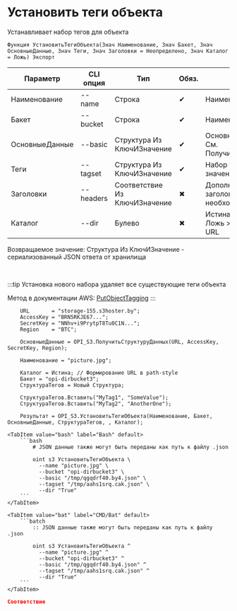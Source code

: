 ﻿---
sidebar_position: 11
description: Установить теги объекта и другие функции для работы с S3 в Открытом пакете интеграций - бесплатной open-source библиотеке интеграций для 1С:Предприятие 8, OneScript и CLI
keywords: [1C, 1С, 1С:Предприятие, 1С:Предприятие 8.3, API, Интеграция, Сервисы, Обмен, OneScript, CLI, S3]
---


# Установить теги объекта
 Устанавливает набор тегов для объекта



`Функция УстановитьТегиОбъекта(Знач Наименование, Знач Бакет, Знач ОсновныеДанные, Знач Теги, Знач Заголовки = Неопределено, Знач Каталог = Ложь) Экспорт`

  | Параметр | CLI опция | Тип | Обяз. | Назначение |
  |-|-|-|-|-|
  | Наименование | --name | Строка | &#x2714; | Наименование объекта |
  | Бакет | --bucket | Строка | &#x2714; | Наименование бакета |
  | ОсновныеДанные | --basic | Структура Из КлючИЗначение | &#x2714; | Основные данные запроса. См. ПолучитьСтруктуруДанных |
  | Теги | --tagset | Структура Из КлючИЗначение | &#x2714; | Набор тегов (ключ и значение) для установки |
  | Заголовки | --headers | Соответствие Из КлючИЗначение | &#x2716; | Дополнительные заголовки запроса, если необходимо |
  | Каталог | --dir | Булево | &#x2716; | Истина > Path style URL, Ложь > Virtual hosted style URL |

  
  Возвращаемое значение:   Структура Из КлючИЗначение - сериализованный JSON ответа от хранилища

<br/>

:::tip
Установка нового набора удаляет все существующие теги объекта

Метод в документации AWS: [PutObjectTagging](https://docs.aws.amazon.com/AmazonS3/latest/API/API_PutObjectTagging.html)
:::
<br/>



```bsl title="Пример использования для 1С:Предприятие/OneScript"
    URL       = "storage-155.s3hoster.by";
    AccessKey = "BRN5RKJE67...";
    SecretKey = "NNhv+i9PrytpT8Tu0C1N...";
    Region    = "BTC";

    ОсновныеДанные = OPI_S3.ПолучитьСтруктуруДанных(URL, AccessKey, SecretKey, Region);

    Наименование = "picture.jpg";

    Каталог = Истина; // Формирование URL в path-style
    Бакет = "opi-dirbucket3";
    СтруктураТегов = Новый Структура;

    СтруктураТегов.Вставить("MyTag1", "SomeValue");
    СтруктураТегов.Вставить("MyTag2", "AnotherOne");

    Результат = OPI_S3.УстановитьТегиОбъекта(Наименование, Бакет, ОсновныеДанные, СтруктураТегов, , Каталог);
```
    

 <Tabs>
  
    <TabItem value="bash" label="Bash" default>
        ```bash
            # JSON данные также могут быть переданы как путь к файлу .json
            
            oint s3 УстановитьТегиОбъекта \
              --name "picture.jpg" \
              --bucket "opi-dirbucket3" \
              --basic "/tmp/qgqdrf40.by4.json" \
              --tagset "/tmp/aahs1srq.cak.json" \
              --dir "True"
        ```
    </TabItem>
  
    <TabItem value="bat" label="CMD/Bat" default>
        ```batch
            :: JSON данные также могут быть переданы как путь к файлу .json
            
            oint s3 УстановитьТегиОбъекта ^
              --name "picture.jpg" ^
              --bucket "opi-dirbucket3" ^
              --basic "/tmp/qgqdrf40.by4.json" ^
              --tagset "/tmp/aahs1srq.cak.json" ^
              --dir "True"
        ```
    </TabItem>
</Tabs>


```json title="Результат"
Соответствие
```
